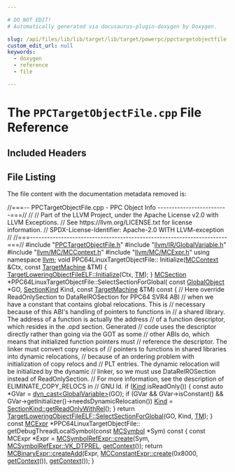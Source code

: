 ```yaml
---

# DO NOT EDIT!
# Automatically generated via docusaurus-plugin-doxygen by Doxygen.

slug: /api/files/lib/lib/target/lib/target/powerpc/ppctargetobjectfile-cpp
custom_edit_url: null
keywords:
  - doxygen
  - reference
  - file

---
```





# The `PPCTargetObjectFile.cpp` File Reference

<DoxygenPage pluginConfig={pluginConfig}>



## Included Headers

<IncludesList>
<IncludesListItem
  filePath="PPCTargetObjectFile.h"
  permalink="/docs/api/files/lib/lib/target/lib/target/powerpc/ppctargetobjectfile-h"
  isLocal="true" />
<IncludesListItem
  filePath="llvm/IR/GlobalVariable.h"
  permalink="/docs/api/files/include/include/llvm/include/llvm/ir/globalvariable-h"
  isLocal="true" />
<IncludesListItem
  filePath="llvm/MC/MCContext.h"
  permalink="/docs/api/files/include/include/llvm/include/llvm/mc/mccontext-h"
  isLocal="true" />
<IncludesListItem
  filePath="llvm/MC/MCExpr.h"
  permalink="/docs/api/files/include/include/llvm/include/llvm/mc/mcexpr-h"
  isLocal="true" />
</IncludesList>


## File Listing

The file content with the documentation metadata removed is:

<ProgramListing>

<Link id="l00001" /><CodeLine lineNumber="1"><span class="doxyHighlightComment">//===-- PPCTargetObjectFile.cpp - PPC Object Info -------------------------===//</span></CodeLine>
<Link id="l00002" /><CodeLine lineNumber="2"><span class="doxyHighlightComment">//</span></CodeLine>
<Link id="l00003" /><CodeLine lineNumber="3"><span class="doxyHighlightComment">// Part of the LLVM Project, under the Apache License v2.0 with LLVM Exceptions.</span></CodeLine>
<Link id="l00004" /><CodeLine lineNumber="4"><span class="doxyHighlightComment">// See https://llvm.org/LICENSE.txt for license information.</span></CodeLine>
<Link id="l00005" /><CodeLine lineNumber="5"><span class="doxyHighlightComment">// SPDX-License-Identifier: Apache-2.0 WITH LLVM-exception</span></CodeLine>
<Link id="l00006" /><CodeLine lineNumber="6"><span class="doxyHighlightComment">//</span></CodeLine>
<Link id="l00007" /><CodeLine lineNumber="7"><span class="doxyHighlightComment">//===----------------------------------------------------------------------===//</span></CodeLine>
<Link id="l00008" /><CodeLine lineNumber="8"></CodeLine>
<Link id="l00009" /><CodeLine lineNumber="9"><span class="doxyHighlightPreprocessor">#include &quot;<a href="/docs/api/files/lib/lib/target/lib/target/powerpc/ppctargetobjectfile-h">PPCTargetObjectFile.h</a>&quot;</span></CodeLine>
<Link id="l00010" /><CodeLine lineNumber="10"><span class="doxyHighlightPreprocessor">#include &quot;<a href="/docs/api/files/include/include/llvm/include/llvm/ir/globalvariable-h">llvm/IR/GlobalVariable.h</a>&quot;</span></CodeLine>
<Link id="l00011" /><CodeLine lineNumber="11"><span class="doxyHighlightPreprocessor">#include &quot;<a href="/docs/api/files/include/include/llvm/include/llvm/mc/mccontext-h">llvm/MC/MCContext.h</a>&quot;</span></CodeLine>
<Link id="l00012" /><CodeLine lineNumber="12"><span class="doxyHighlightPreprocessor">#include &quot;<a href="/docs/api/files/include/include/llvm/include/llvm/mc/mcexpr-h">llvm/MC/MCExpr.h</a>&quot;</span></CodeLine>
<Link id="l00013" /><CodeLine lineNumber="13"></CodeLine>
<Link id="l00014" /><CodeLine lineNumber="14"><span class="doxyHighlightKeyword">using namespace </span><span class="doxyHighlight"><a href="/docs/api/namespaces/llvm">llvm</a>;</span></CodeLine>
<Link id="l00015" /><CodeLine lineNumber="15"></CodeLine>
<Link id="l00016" /><CodeLine lineNumber="16"><span class="doxyHighlightKeywordType">void</span></CodeLine>
<Link id="l00017" /><CodeLine lineNumber="17"><span class="doxyHighlight">PPC64LinuxTargetObjectFile::</span></CodeLine>
<Link id="l00018" /><CodeLine lineNumber="18"><span class="doxyHighlight">Initialize(<a href="/docs/api/classes/llvm/mccontext">MCContext</a> &amp;Ctx, </span><span class="doxyHighlightKeyword">const</span><span class="doxyHighlight"> <a href="/docs/api/classes/llvm/targetmachine">TargetMachine</a> &amp;TM) &#123;</span></CodeLine>
<Link id="l00019" /><CodeLine lineNumber="19"><span class="doxyHighlight">  <a href="/docs/api/classes/llvm/targetloweringobjectfileelf/#a2793bce814c8f8c6fc2f41d4156a4ebb">TargetLoweringObjectFileELF::Initialize</a>(Ctx, <a href="/docs/api/classes/llvm/targetloweringobjectfile/#a4ef15b6d500629e31fb3787b7a0d7bb0">TM</a>);</span></CodeLine>
<Link id="l00020" /><CodeLine lineNumber="20"><span class="doxyHighlight">&#125;</span></CodeLine>
<Link id="l00021" /><CodeLine lineNumber="21"></CodeLine>
<Link id="l00022" /><CodeLine lineNumber="22"><span class="doxyHighlight"><a href="/docs/api/classes/llvm/mcsection">MCSection</a> &#42;PPC64LinuxTargetObjectFile::SelectSectionForGlobal(</span></CodeLine>
<Link id="l00023" /><CodeLine lineNumber="23"><span class="doxyHighlight">    </span><span class="doxyHighlightKeyword">const</span><span class="doxyHighlight"> <a href="/docs/api/classes/llvm/globalobject">GlobalObject</a> &#42;GO, <a href="/docs/api/classes/llvm/sectionkind">SectionKind</a> Kind, </span><span class="doxyHighlightKeyword">const</span><span class="doxyHighlight"> <a href="/docs/api/classes/llvm/targetmachine">TargetMachine</a> &amp;TM)</span><span class="doxyHighlightKeyword"> const </span><span class="doxyHighlight">&#123;</span></CodeLine>
<Link id="l00024" /><CodeLine lineNumber="24"><span class="doxyHighlight">  </span><span class="doxyHighlightComment">// Here override ReadOnlySection to DataRelROSection for PPC64 SVR4 ABI</span></CodeLine>
<Link id="l00025" /><CodeLine lineNumber="25"><span class="doxyHighlight">  </span><span class="doxyHighlightComment">// when we have a constant that contains global relocations.  This is</span></CodeLine>
<Link id="l00026" /><CodeLine lineNumber="26"><span class="doxyHighlight">  </span><span class="doxyHighlightComment">// necessary because of this ABI&#39;s handling of pointers to functions in</span></CodeLine>
<Link id="l00027" /><CodeLine lineNumber="27"><span class="doxyHighlight">  </span><span class="doxyHighlightComment">// a shared library.  The address of a function is actually the address</span></CodeLine>
<Link id="l00028" /><CodeLine lineNumber="28"><span class="doxyHighlight">  </span><span class="doxyHighlightComment">// of a function descriptor, which resides in the .opd section.  Generated</span></CodeLine>
<Link id="l00029" /><CodeLine lineNumber="29"><span class="doxyHighlight">  </span><span class="doxyHighlightComment">// code uses the descriptor directly rather than going via the GOT as some</span></CodeLine>
<Link id="l00030" /><CodeLine lineNumber="30"><span class="doxyHighlight">  </span><span class="doxyHighlightComment">// other ABIs do, which means that initialized function pointers must</span></CodeLine>
<Link id="l00031" /><CodeLine lineNumber="31"><span class="doxyHighlight">  </span><span class="doxyHighlightComment">// reference the descriptor.  The linker must convert copy relocs of</span></CodeLine>
<Link id="l00032" /><CodeLine lineNumber="32"><span class="doxyHighlight">  </span><span class="doxyHighlightComment">// pointers to functions in shared libraries into dynamic relocations,</span></CodeLine>
<Link id="l00033" /><CodeLine lineNumber="33"><span class="doxyHighlight">  </span><span class="doxyHighlightComment">// because of an ordering problem with initialization of copy relocs and</span></CodeLine>
<Link id="l00034" /><CodeLine lineNumber="34"><span class="doxyHighlight">  </span><span class="doxyHighlightComment">// PLT entries.  The dynamic relocation will be initialized by the dynamic</span></CodeLine>
<Link id="l00035" /><CodeLine lineNumber="35"><span class="doxyHighlight">  </span><span class="doxyHighlightComment">// linker, so we must use DataRelROSection instead of ReadOnlySection.</span></CodeLine>
<Link id="l00036" /><CodeLine lineNumber="36"><span class="doxyHighlight">  </span><span class="doxyHighlightComment">// For more information, see the description of ELIMINATE&#95;COPY&#95;RELOCS in</span></CodeLine>
<Link id="l00037" /><CodeLine lineNumber="37"><span class="doxyHighlight">  </span><span class="doxyHighlightComment">// GNU ld.</span></CodeLine>
<Link id="l00038" /><CodeLine lineNumber="38"><span class="doxyHighlight">  </span><span class="doxyHighlightKeywordFlow">if</span><span class="doxyHighlight"> (<a href="/docs/api/namespaces/llvm/lltok/#af353621f14cb4b4b3af5ffaff84076b1">Kind</a>.isReadOnly()) &#123;</span></CodeLine>
<Link id="l00039" /><CodeLine lineNumber="39"><span class="doxyHighlight">    </span><span class="doxyHighlightKeyword">const</span><span class="doxyHighlight"> </span><span class="doxyHighlightKeyword">auto</span><span class="doxyHighlight"> &#42;GVar = <a href="/docs/api/namespaces/llvm/#a22eeee01734061ac1b31ccd994c49eef">dyn&#95;cast&lt;GlobalVariable&gt;</a>(GO);</span></CodeLine>
<Link id="l00040" /><CodeLine lineNumber="40"></CodeLine>
<Link id="l00041" /><CodeLine lineNumber="41"><span class="doxyHighlight">    </span><span class="doxyHighlightKeywordFlow">if</span><span class="doxyHighlight"> (GVar &amp;&amp; GVar-&gt;isConstant() &amp;&amp;</span></CodeLine>
<Link id="l00042" /><CodeLine lineNumber="42"><span class="doxyHighlight">        GVar-&gt;getInitializer()-&gt;needsDynamicRelocation())</span></CodeLine>
<Link id="l00043" /><CodeLine lineNumber="43"><span class="doxyHighlight">      <a href="/docs/api/namespaces/llvm/lltok/#af353621f14cb4b4b3af5ffaff84076b1">Kind</a> = <a href="/docs/api/classes/llvm/sectionkind/#a3d239dea51a80324a3ce44985ed41dd4">SectionKind::getReadOnlyWithRel</a>();</span></CodeLine>
<Link id="l00044" /><CodeLine lineNumber="44"><span class="doxyHighlight">  &#125;</span></CodeLine>
<Link id="l00045" /><CodeLine lineNumber="45"></CodeLine>
<Link id="l00046" /><CodeLine lineNumber="46"><span class="doxyHighlight">  </span><span class="doxyHighlightKeywordFlow">return</span><span class="doxyHighlight"> <a href="/docs/api/classes/llvm/targetloweringobjectfileelf/#a7c532f94d6bb9c4aba4190b81a7f8dbf">TargetLoweringObjectFileELF::SelectSectionForGlobal</a>(GO, Kind, <a href="/docs/api/classes/llvm/targetloweringobjectfile/#a4ef15b6d500629e31fb3787b7a0d7bb0">TM</a>);</span></CodeLine>
<Link id="l00047" /><CodeLine lineNumber="47"><span class="doxyHighlight">&#125;</span></CodeLine>
<Link id="l00048" /><CodeLine lineNumber="48"></CodeLine>
<Link id="l00049" /><CodeLine lineNumber="49"><span class="doxyHighlightKeyword">const</span><span class="doxyHighlight"> <a href="/docs/api/classes/llvm/mcexpr">MCExpr</a> &#42;PPC64LinuxTargetObjectFile::</span></CodeLine>
<Link id="l00050" /><CodeLine lineNumber="50"><span class="doxyHighlight">getDebugThreadLocalSymbol(</span><span class="doxyHighlightKeyword">const</span><span class="doxyHighlight"> <a href="/docs/api/classes/llvm/mcsymbol">MCSymbol</a> &#42;Sym)</span><span class="doxyHighlightKeyword"> const </span><span class="doxyHighlight">&#123;</span></CodeLine>
<Link id="l00051" /><CodeLine lineNumber="51"><span class="doxyHighlight">  </span><span class="doxyHighlightKeyword">const</span><span class="doxyHighlight"> MCExpr &#42;Expr =</span></CodeLine>
<Link id="l00052" /><CodeLine lineNumber="52"><span class="doxyHighlight">    <a href="/docs/api/classes/llvm/mcsymbolrefexpr/#a9914b597552aa4b4bcbb8acaa04d632a">MCSymbolRefExpr::create</a>(Sym, <a href="/docs/api/classes/llvm/mcsymbolrefexpr/#a5c463f6352570ee778c35c40949c4985a29f2a3fe672b7936fde6f04eb0284c74">MCSymbolRefExpr::VK&#95;DTPREL</a>, <a href="/docs/api/classes/llvm/mcobjectfileinfo/#afcda39b4059eca86c10397b7a938a729">getContext</a>());</span></CodeLine>
<Link id="l00053" /><CodeLine lineNumber="53"><span class="doxyHighlight">  </span><span class="doxyHighlightKeywordFlow">return</span><span class="doxyHighlight"> <a href="/docs/api/classes/llvm/mcbinaryexpr/#a3cbe1086ebf00680e8dc374e07305cfb">MCBinaryExpr::createAdd</a>(Expr,</span></CodeLine>
<Link id="l00054" /><CodeLine lineNumber="54"><span class="doxyHighlight">                                 <a href="/docs/api/classes/llvm/mcconstantexpr/#af9bdc4c9c65ea1ff077fbbb6407d7b2a">MCConstantExpr::create</a>(0x8000, <a href="/docs/api/classes/llvm/mcobjectfileinfo/#afcda39b4059eca86c10397b7a938a729">getContext</a>()),</span></CodeLine>
<Link id="l00055" /><CodeLine lineNumber="55"><span class="doxyHighlight">                                 <a href="/docs/api/classes/llvm/mcobjectfileinfo/#afcda39b4059eca86c10397b7a938a729">getContext</a>());</span></CodeLine>
<Link id="l00056" /><CodeLine lineNumber="56"><span class="doxyHighlight">&#125;</span></CodeLine>
<Link id="l00057" /><CodeLine lineNumber="57"></CodeLine>

</ProgramListing>


</DoxygenPage>
